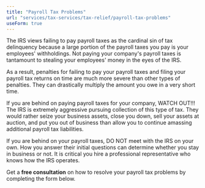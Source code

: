 ```yaml
---
title: "Payroll Tax Problems"
url: "services/tax-services/tax-relief/payroll-tax-problems"
useForm: true
---
```


The IRS views failing to pay payroll taxes as the cardinal sin of tax delinquency because a large portion of the payroll taxes you pay is your employees' withholdings. Not paying your company's payroll taxes is tantamount to stealing your employees' money in the eyes of the IRS.

As a result, penalties for failing to pay your payroll taxes and filing your payroll tax returns on time are much more severe than other types of penalties. They can drastically multiply the amount you owe in a very short time.

If you are behind on paying payroll taxes for your company, WATCH OUT!!! The IRS is extremely aggressive pursuing collection of this type of tax. They would rather seize your business assets, close you down, sell your assets at auction, and put you out of business than allow you to continue amassing additional payroll tax liabilities.

If you are behind on your payroll taxes, DO NOT meet with the IRS on your own. How you answer their initial questions can determine whether you stay in business or not. It is critical you hire a professional representative who knows how the IRS operates.

Get a **free consultation** on how to resolve your payroll tax problems by completing the form below.

